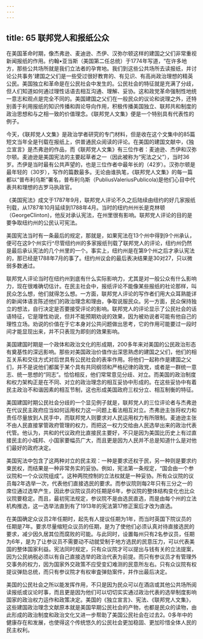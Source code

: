 ```yaml
---
---
---
```

title: 65 联邦党人和报纸公众
---




在美国革命时期，像杰弗逊、麦迪逊、杰伊、汉弥尔顿这样的建国之父们非常重视新闻报纸的作用。约翰•亚当斯（美国第二任总统）于1774年写道，“在许多地方，那些公共场所就是我们立法者的孕育地。我们到这些公共场所去读报纸，并讨论公共事务'建国之父们是一些受过很好教育的、有见识、有高尚政治理想的精英公民。美国独立和革命是在公民社会中发生的。公民社会的特征就是充满了分歧，但人们知道如何通过理性话语去相互沟通、理解、妥协。这和政党革命强制性地统一意志和观点是完全不同的。美国建国之父们在一般民众的议论和说理之外，还特别善于利用报纸的知识传播和舆论导向作用，积极传播美国独立、联邦共和制度的政治思想和与之相一致的价值理念。《联邦党人文集》便是一个特别具有代表性的例子。

今天，《联邦党人文集》是政治学者研究的专门材料，但是收在这个文集中的85篇短文当年全是刊载在报纸上，供普通民众阅读的评论。在美国的建国文献中，《独立宣言》是杰弗逊的作品，而《联邦党人文集》有三位作者：麦迪逊、杰伊和汉弥尔顿。麦迪逊是美国宪法的主要起草者之一（因此被称为“宪法之父”），当时36岁。杰伊是当时最有公共声望的，也是三位作者中最年长的（42岁）。汉弥尔顿是最年轻的（30岁），写作的篇数最多。无论由谁执笔，《联邦党人文集》的每一篇都以“普布利乌斯”署名，普布利乌斯（PubliusValeriusPublicola)是他们心目中代表共和理想的古罗马执政官。

《美国宪法》成文于1787年9月，联邦党人评论不久之后陆续由纽约的好几家报纸刊载，从1787年10月延续到1788年4月。当时的纽约州州长是克林顿（GeorgeClinton)，他反对承认宪法，在州里很有影响。联邦党人评论的目的是要争取纽约州的公民认可宪法。

美国宪法当时有一条最后的规定，那就是，如果宪法在13个州中得到9个州承认，便可在这9个州实行^尽管纽约州的多家报纸刊载了联邦党人的评论，纽约州仍然是最后承认宪法的几个州里的一个。事实上，纽约州是在第9个州之后才承认宪法的，那已经是1788年7月的事了。纽约州议会的最后表决结果是30对27，只以微弱多数通过。

联邦党人评论当时在纽约州到底有什么实际影响力，尤其是对一般公众有什么影响力，现在很难确切估计。在民主社会中，报纸评论不能像某些报纸的社论那样，叫民众怎么想，他们就得怎么想。一方面，联邦党人评论的写作者们用大众耳熟能详的新闻体语言陈述他们的政治理念和理由，争取说服民众。另一方面，民众保持独立的想法，自行决定是否要接受评论的影响。联邦党人的评论显示了公民社会的话语特征，它是理性劝说，但并不能预期劝说的效果，因为被劝说者可能有他自己的理性立场。劝说的价值在于它本身对公共问题做出思考，它的作用可能要过一段时间才能显现出来，并不只表现为即刻的效果影响。

美国建国时期是一个政体和政治文化的形成期，200多年来对美国的公民政治形态有奠基性的深远影响。那些对美国政治价值作出深思熟虑的建国之父们，他们的相互关系和交往方式对后世具有公民社会的表率作用。将他们一起称作是建国之父们，并不是说他们都属于某个具有共同纲领和严格纪律的政党，或者是一群统一意志、统一思想的“同志”。恰恰相反，他们常常意见分歧、对立。而美国的政治制度和权力架构正是在不同、对立的政治理念的相互妥协中形成的。在这些妥协中有着民主政治不和谐因素的相互节制，这也形成美国政府三权分立、相互制衡的特征。

美国建国时期公民社会分歧的一个显见例子就是，联邦党人的三位评论者与杰弗逊在代议民主政府应当如何运用权力这一问题上看法相互对立。杰弗逊主张将权力和责任尽量放到人民手中，而联邦党人则要求对人民运用权力有所限制。麦迪逊主张不由人民直接掌管政府管理的权力，而把这一权力交给由人民选举出来的政治代表代管。他认为，共和的代议政府比直接民主要好，不只是因为美国比历史上有过直接民主的小城邦、小国家要幅员广大，而且更是因为人民并不总是知道什么是对他们最好的政府决定。

美国宪法中包含了这两种对立的民主观：一种是要求还权于民，另一种则是要求约束民权，而结果是一种非常务实的妥协。例如，宪法第一条规定，“国会由一个参议院和一个众议院组成”。这种两院控制的立法权就是一种妥协。所有众议院的议员每2年选举一次，代表他们直接选民的要求。而参议院则每2年只有三分之一的席位通过选举产生，因此参议院议员的任期是6年，参议院的整体结构变化也比众议院要稳定。而且，最初宪法规定，参议院不是由选民直选，而是由每个州的立法机构推选，这一选举法直到有了1913年的宪法第17修正案后才改为直选。

在美国确定众议员2年任期时，起先有人提议任期为1年，而当时英国下院议员的任期是7年。要求尽量缩短众议员的任期，是为了使他们必须认真对待直接选民的要求，减少因久居其位而腐败的可能。与此同时，设置每州只有2名参议员，任期为6年，是为了让参议员不需要动不动就受制于地方选民的民意压力，可以代表美国的整体国家利益。宪法同时规定，只有众议院才可以提出与钱有关的立法提案，因为公民纳税必须以有自己直接选举的政治代表为前提。而只有参议员才有管理外交事务的权力，因为国家外交政策不应受变幻难测的民意所左右。只有众议院有权提议弹劾总统，而只有参议院才有权审査弹劾案件，并作出最后决定。

美国的公民社会之所以能发挥作用，不只是因为民众可以在酒店或其他公共场所阅读报纸或议论时事，而且更是因为他们可以切切实实通过政治代表的选举制度影响国家的政治权力运作和政策决定。美国的《独立宣言》、宪法、《联邦党人文集》，这些建国政治理念文献原本就是美国早期公民社会的产物，也都是民众的读物，由此形成的政治制度和政治文化又进一步帮助了美国公民社会在过去2。0多年中的健康存在和发展，也使得这个传统悠久的公民社会更加稳固、更加珍惜全体人民的民主权利。